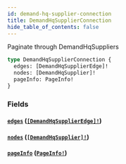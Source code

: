 ```yaml
---
id: demand-hq-supplier-connection
title: DemandHqSupplierConnection
hide_table_of_contents: false
---
```



Paginate through DemandHqSuppliers

```graphql
type DemandHqSupplierConnection {
  edges: [DemandHqSupplierEdge]!
  nodes: [DemandHqSupplier]!
  pageInfo: PageInfo!
}
```


### Fields

#### [`edges`](#) ([`[DemandHqSupplierEdge]!`](/developers/demandhq-apis/demand-api/graphql/reference/objects/demand-hq-supplier-edge))




#### [`nodes`](#) ([`[DemandHqSupplier]!`](/developers/demandhq-apis/demand-api/graphql/reference/objects/demand-hq-supplier))




#### [`pageInfo`](#) ([`PageInfo!`](/developers/demandhq-apis/demand-api/graphql/reference/objects/page-info))






